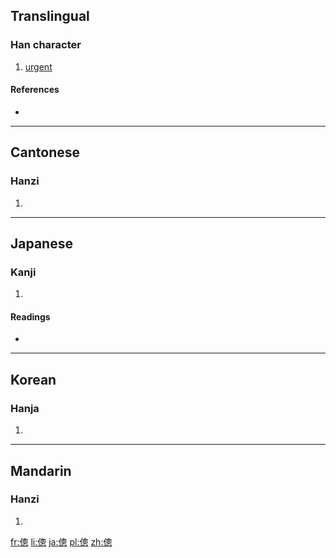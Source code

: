 {{also|偬}}
==Translingual==

===Han character===
{{Han char|rn=9|rad=人|as=11|sn=13|four=2723<sub>2</sub>|canj=人竹田心 (OHWP)|ids=⿰[[亻]][[悤]]}}

# [[urgent]]

====References====
* {{Han ref|kx=0114.150|dkj=01011|dj=0242.230|hdz=10212.020|uh=50AF|ud=20655|bh=B6CD|bd=46797}}

----

==Cantonese==

===Hanzi===
{{yue-hanzi|jyut=|y=jung2|sim=偬}}

# {{defn|lang=yue|sort=人11}}

----

==Japanese==

===Kanji===
{{ja-kanji|grade=|rs=人11}}

# {{defn|lang=ja|sort=人11}}

====Readings====
* {{ja-readings|on=[[そう]] (sō)|kun=[[くるしむ]] (kurushimu)}}

----

==Korean==

===Hanja===
{{ko-hanja|hangeul=총|rv=chong|mr=ch'ong}}

# {{defn|lang=ko|sort=人11}}

----

==Mandarin==

===Hanzi===
{{cmn-hanzi|sim=偬|pin=[[zhuàn]] ([[zhuan4]]), [[zǒng]] ([[zong3]])|wg=chuan<sup>4</sup>, tsung<sup>3</sup>}}

# {{defn|lang=cmn|sort=人11}}

[[fr:傯]]
[[li:傯]]
[[ja:傯]]
[[pl:傯]]
[[zh:傯]]